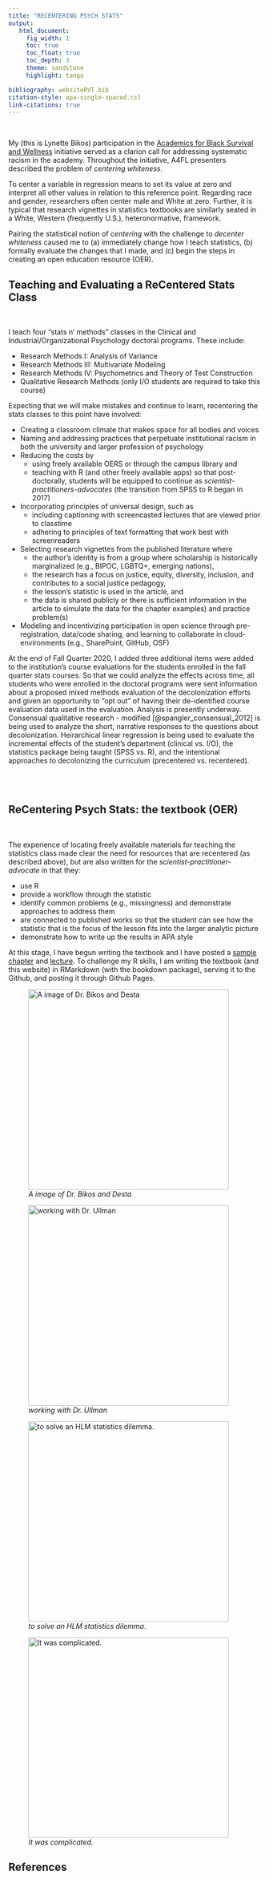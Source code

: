 ```yaml
---
title: "RECENTERING PSYCH STATS"
output: 
   html_document:
     fig_width: 1
     toc: true
     toc_float: true
     toc_depth: 3
     theme: sandstone
     highlight: tango

bibliography: websiteRVT.bib
citation-style: apa-single-spaced.csl
link-citations: true
---
```

<br>

My (this is Lynette Bikos) participation in the [Academics for Black Survival and Wellness](https://www.academics4blacklives.com/) initiative served as a clarion call for addressing systematic racism in the academy.  Throughout the initiative, A4FL presenters described the problem of *centering whiteness.*  

To center a variable in regression means to set its value at zero and interpret all other values in relation to this reference point. Regarding race and gender, researchers often center male and White at zero. Further, it is typical that research vignettes in statistics textbooks are similarly seated in a White, Western (frequently U.S.), heteronormative, framework. 

Pairing the statistical notion of *centering* with the challenge to *decenter whiteness* caused me to (a) immediately change how I teach statistics, (b) formally evaluate the changes that I made, and (c) begin the steps in creating an open education resource (OER).

<style>
div.blue { background-color:#D2B48C; border-radius: 5px; padding: 20px;}
</style>
<div class = "blue">
# Teaching and Evaluating a ReCentered Stats Class 
</div>
<br>

I teach four "stats n' methods" classes in the Clinical and Industrial/Organizational Psychology doctoral programs. These include:

* Research Methods I:  Analysis of Variance
* Research Methods III:  Multivariate Modeling
* Research Methods IV:  Psychometrics and Theory of Test Construction
* Qualitative Research Methods (only I/O students are required to take this course)

Expecting that we will make mistakes and continue to learn, recentering the stats classes to this point have involved:

* Creating a classroom climate that makes space for all bodies and voices
* Naming and addressing practices that perpetuate institutional racism in both the university and larger profession of psychology
* Reducing the costs by 
  - using freely available OERS or through the campus library and 
  - teaching with R (and other freely available apps) so that post-doctorally, students will be equipped to continue as *scientist-practitioners-advocates* (the transition from SPSS to R began in 2017)
* Incorporating principles of universal design, such as
  - including captioning with screencasted lectures that are viewed prior to classtime
  - adhering to principles of text formatting that work best with screenreaders
* Selecting research vignettes from the published literature where
  - the author's identity is from a group where scholarship is historically marginalized (e.g., BIPOC, LGBTQ+, emerging nations),
  - the research has a focus on justice, equity, diversity, inclusion, and contributes to a social justice pedagogy,
  - the lesson's statistic is used in the article, and
  - the data is shared publicly or there is sufficient information in the article to simulate the data for the chapter examples) and practice problem(s)
* Modeling and incentivizing participation in open science through pre-registration,  data/code sharing, and learning to collaborate in cloud-environments (e.g., SharePoint, GitHub, OSF)

At the end of Fall Quarter 2020, I added three additional items were added to the institution's course evaluations for the students enrolled in the fall quarter stats courses. So that we could analyze the effects across time, all students who were enrolled in the doctoral programs were sent information about a proposed mixed methods evaluation of the decolonization efforts and given an opportunity to "opt out" of having their de-identified course evaluation data used in the evaluation.  Analysis is presently underway. Consensual qualitative research - modified [@spangler_consensual_2012] is being used to analyze the short, narrative responses to the questions about decolonization. Heirarchical linear regression is being used to evaluate the incremental effects of the student's department (clinical vs. I/O), the statistics package being taught (SPSS vs. R), and the intentional approaches to decolonizing the curriculum (precentered vs. recentered).  

<br><br>

<style>
div.blue { background-color:#D2B48C; border-radius: 5px; padding: 20px;}
</style>
<div class = "blue">
# ReCentering Psych Stats: the textbook (OER)
</div>
<br>

The experience of locating freely available materials for teaching the statistics class made clear the need for resources that are recentered (as described above), but are also written for the *scientist-practitioner-advocate* in that they:

* use R 
* provide a workflow through the statistic
* identify common problems (e.g., missingness) and demonstrate approaches to address them
* are connected to published works so that the student can see how the statistic that is the focus of the lesson fits into the larger analytic picture
* demonstrate how to write up the results in APA style

At this stage, I have begun writing the textbook and I have posted a [sample chapter](https://lhbikos.github.io/ReCenterPsychStats/) and [lecture](https://spu.hosted.panopto.com/Panopto/Pages/Viewer.aspx?pid=150b68bf-c880-4348-8114-acb7000b227e). To challenge my R skills, I am writing the textbook (and this website) in RMarkdown (with the bookdown package), serving it to the Github, and posting it through Github Pages. 

<div class = "row">
<div class = "col-md-3">
![*A image of Dr. Bikos and Desta*](teachstats2.jpg){#id .class width=400}
</div>

<div class = "col-md-3">
![*working with Dr. Ullman*](teachstats3.jpg){#id .class width=400}
</div>

<div class = "col-md-3">
![*to solve an HLM statistics dilemma*.](teachstas4.jpg){#id .class width=400}
</div>

<div class = "col-md-3">
![*It was complicated.*](teachstats.jpg){#id .class width=400}

</div>
</div>

## References








